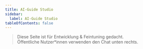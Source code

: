 ```yaml
---
title: AI-Guide Studio
sidebar:
  label: AI-Guide Studio
tableOfContents: false
---
```



> Diese Seite ist für Entwicklung & Feintuning gedacht.  
> Öffentliche Nutzer*innen verwenden den Chat unten rechts.

<AIGuide client:load apiBase="https://api.powere.ch" />
<ChatWidget client:load apiBase="https://api.powere.ch" />